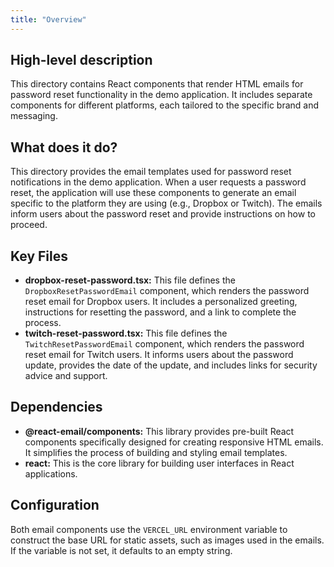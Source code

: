 ```yaml
---
title: "Overview"
---
```


## High-level description
This directory contains React components that render HTML emails for password reset functionality in the demo application. It includes separate components for different platforms, each tailored to the specific brand and messaging.

## What does it do?
This directory provides the email templates used for password reset notifications in the demo application. When a user requests a password reset, the application will use these components to generate an email specific to the platform they are using (e.g., Dropbox or Twitch). The emails inform users about the password reset and provide instructions on how to proceed.

## Key Files
* **dropbox-reset-password.tsx:** This file defines the `DropboxResetPasswordEmail` component, which renders the password reset email for Dropbox users. It includes a personalized greeting, instructions for resetting the password, and a link to complete the process.
* **twitch-reset-password.tsx:** This file defines the `TwitchResetPasswordEmail` component, which renders the password reset email for Twitch users. It informs users about the password update, provides the date of the update, and includes links for security advice and support.

## Dependencies
* **@react-email/components:** This library provides pre-built React components specifically designed for creating responsive HTML emails. It simplifies the process of building and styling email templates.
* **react:** This is the core library for building user interfaces in React applications. 

## Configuration
Both email components use the `VERCEL_URL` environment variable to construct the base URL for static assets, such as images used in the emails. If the variable is not set, it defaults to an empty string.
